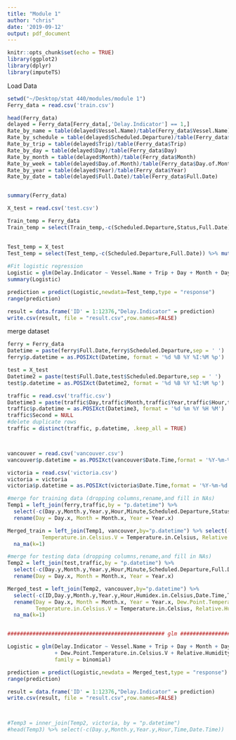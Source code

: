 ```yaml
---
title: "Module 1"
author: "chris"
date: '2019-09-12'
output: pdf_document
---
```


```r
knitr::opts_chunk$set(echo = TRUE)
library(ggplot2)
library(dplyr)
library(imputeTS)
```

Load Data
```r
setwd("~/Desktop/stat 440/modules/module 1")
Ferry_data = read.csv('train.csv')
```

```r
head(Ferry_data)
delayed = Ferry_data[Ferry_data[,'Delay.Indicator'] == 1,]
Rate_by_name = table(delayed$Vessel.Name)/table(Ferry_data$Vessel.Name)
Rate_by_schedule = table(delayed$Scheduled.Departure)/table(Ferry_data$Scheduled.Departure)
Rate_by_trip = table(delayed$Trip)/table(Ferry_data$Trip)
Rate_by_day = table(delayed$Day)/table(Ferry_data$Day)
Rate_by_month = table(delayed$Month)/table(Ferry_data$Month)
Rate_by_week = table(delayed$Day.of.Month)/table(Ferry_data$Day.of.Month)
Rate_by_year = table(delayed$Year)/table(Ferry_data$Year)
Rate_by_date = table(delayed$Full.Date)/table(Ferry_data$Full.Date)


summary(Ferry_data)

X_test = read.csv('test.csv')

Train_temp = Ferry_data
Train_temp = select(Train_temp,-c(Scheduled.Departure,Status,Full.Date)) %>% mutate(Day.of.Month = as.factor(Day.of.Month),
                                                                                    Year = as.factor(Year))

Test_temp = X_test
Test_temp = select(Test_temp,-c(Scheduled.Departure,Full.Date)) %>% mutate(Day.of.Month = as.factor(Day.of.Month),
                                                                                    Year = as.factor(Year))
#Fit logistic regression
Logistic = glm(Delay.Indicator ~ Vessel.Name + Trip + Day + Month + Day.of.Month , data = Train_temp, family = binomial)
summary(Logistic)

prediction = predict(Logistic,newdata=Test_temp,type = "response")
range(prediction)

result = data.frame('ID' = 1:12376,"Delay.Indicator" = prediction)
write.csv(result, file = "result.csv",row.names=FALSE)

```


merge dataset

```r
ferry = Ferry_data
Datetime = paste(ferry$Full.Date,ferry$Scheduled.Departure,sep = ' ')
ferry$p.datetime = as.POSIXct(Datetime, format = '%d %B %Y %I:%M %p')

test = X_test
Datetime2 = paste(test$Full.Date,test$Scheduled.Departure,sep = ' ')
test$p.datetime = as.POSIXct(Datetime2, format = '%d %B %Y %I:%M %p')

traffic = read.csv('traffic.csv')
Datetime3 = paste(traffic$Day,traffic$Month,traffic$Year,traffic$Hour,traffic$Minute,sep = ' ')
traffic$p.datetime = as.POSIXct(Datetime3, format = '%d %m %Y %H %M')
traffic$Second = NULL
#delete duplicate rows
traffic = distinct(traffic, p.datetime, .keep_all = TRUE)



vancouver = read.csv('vancouver.csv')
vancouver$p.datetime = as.POSIXct(vancouver$Date.Time,format = '%Y-%m-%d %H:%M:%S')

victoria = read.csv('victoria.csv')
victoria = victoria
victoria$p.datetime = as.POSIXct(victoria$Date.Time,format = '%Y-%m-%d %H:%M:%S')

#merge for training data (dropping columns,rename,and fill in NAs)
Temp1 = left_join(ferry,traffic,by = "p.datetime") %>%
  select(-c(Day.y,Month.y,Year.y,Hour,Minute,Scheduled.Departure,Status,Full.Date,Trip.Duration)) %>% 
  rename(Day = Day.x, Month = Month.x, Year = Year.x)

Merged_train = left_join(Temp1, vancouver,by="p.datetime") %>% select(-c(Day.y,Month.y,Year.y,Hour,Humidex.in.Celsius,Date.Time,Time))   %>% rename(Day = Day.x, Month = Month.x, Year = Year.x, Dew.Point.Temperature.in.Celsius.V = Dew.Point.Temperature.in.Celsius,
           Temperature.in.Celsius.V = Temperature.in.Celsius, Relative.Humidity.in.Percent.V = Relative.Humidity.in.Percent) %>%
  na_ma(k=1)

#merge for testing data (dropping columns,rename,and fill in NAs)
Temp2 = left_join(test,traffic,by = "p.datetime") %>%
  select(-c(Day.y,Month.y,Year.y,Hour,Minute,Scheduled.Departure,Full.Date)) %>% 
  rename(Day = Day.x, Month = Month.x, Year = Year.x)

Merged_test = left_join(Temp2, vancouver,by="p.datetime") %>%
  select(-c(ID,Day.y,Month.y,Year.y,Hour,Humidex.in.Celsius,Date.Time,Time))   %>% 
  rename(Day = Day.x, Month = Month.x, Year = Year.x, Dew.Point.Temperature.in.Celsius.V = Dew.Point.Temperature.in.Celsius,
         Temperature.in.Celsius.V = Temperature.in.Celsius, Relative.Humidity.in.Percent.V = Relative.Humidity.in.Percent) %>%
  na_ma(k=1)


################################################## glm ########################################################

Logistic = glm(Delay.Indicator ~ Vessel.Name + Trip + Day + Month + Day.of.Month + Year + Traffic.Ordinal + Temperature.in.Celsius.V 
               + Dew.Point.Temperature.in.Celsius.V + Relative.Humidity.in.Percent.V , data = Merged_train, 
               family = binomial)

prediction = predict(Logistic,newdata = Merged_test,type = "response")
range(prediction)

result = data.frame('ID' = 1:12376,"Delay.Indicator" = prediction)
write.csv(result, file = "result.csv",row.names=FALSE)



#Temp3 = inner_join(Temp2, victoria, by = "p.datetime") 
#head(Temp3) %>% select(-c(Day.y,Month.y,Year.y,Hour,Time,Date.Time))
```
